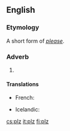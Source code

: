 {{also|PLZ|plž|pĺž}}
==English==

===Etymology===
A short form of ''[[please]]''.

===Adverb===
{{head|en|adverb}}

# {{label|en|slang}} {{abbreviation of|please|lang=en}}

====Translations====
{{trans-top|short for please}}
* French: {{t+|fr|svp}}
{{trans-mid}}
* Icelandic: {{t|is|plís}}
{{trans-bottom}}

[[cs:plz]]
[[it:plz]]
[[fi:plz]]